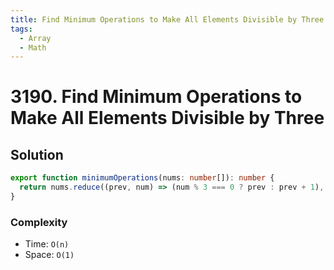 ```yaml
---
title: Find Minimum Operations to Make All Elements Divisible by Three
tags:
  - Array
  - Math
---
```


# 3190. Find Minimum Operations to Make All Elements Divisible by Three

<Badges>
  <LevelBadge level="easy" />
  <TopicBadge name="Array" slug="array" />
  <TopicBadge name="Math" slug="math" />
</Badges>

## Solution

```typescript filename="solution.ts" copy
export function minimumOperations(nums: number[]): number {
  return nums.reduce((prev, num) => (num % 3 === 0 ? prev : prev + 1), 0);
}
```

### Complexity

- Time: `O(n)`
- Space: `O(1)`

<ProblemLink
  codingSite="leetcode"
  href="https://leetcode.com/problems/find-minimum-operations-to-make-all-elements-divisible-by-three"
  title="Find Minimum Operations to Make All Elements Divisible by Three"
/>
